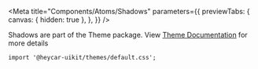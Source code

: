 
<Meta
  title="Components/Atoms/Shadows"
  parameters={{
    previewTabs: {
      canvas: { hidden: true },
    },
  }}
/>

<!-- Docs -->

<ComponentHeader
  name="Shadows"
  stage={3}
  design="https://www.figma.com/file/rrvkvQEoVTOHa7MzyKSaoz/OTP-Global-Design-System?node-id=1370-39275&t=WjiaeQKmFwLVgnLb-0"
/>

Shadows are part of the Theme package. View [Theme Documentation](http://localhost:9009/?path=/docs/components-theme--page) for more details

```tsx
import '@heycar-uikit/themes/default.css';
```
